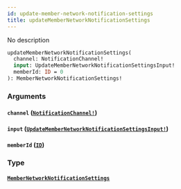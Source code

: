 ```yaml
---
id: update-member-network-notification-settings
title: updateMemberNetworkNotificationSettings
---
```


No description

```graphql
updateMemberNetworkNotificationSettings(
  channel: NotificationChannel!
  input: UpdateMemberNetworkNotificationSettingsInput!
  memberId: ID = 0
): MemberNetworkNotificationSettings!

```

### Arguments

#### `channel` ([`NotificationChannel!`](/docs/graphql/enums/notification-channel))

#### `input` ([`UpdateMemberNetworkNotificationSettingsInput!`](/docs/graphql/inputs/update-member-network-notification-settings-input))

#### `memberId` ([`ID`](/docs/graphql/scalars/id))

### Type

#### [`MemberNetworkNotificationSettings`](/docs/graphql/objects/member-network-notification-settings)
